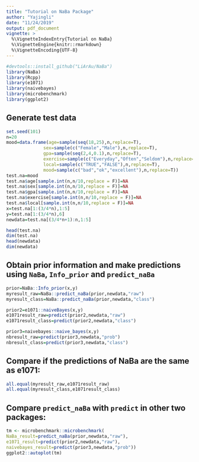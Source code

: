 ```yaml
---
title: "Tutorial on NaBa Package"
author: "Yajingli"
date: "11/24/2019"
output: pdf_document
vignette: >
  %\VignetteIndexEntry{Tutorial on NaBa}
  %\VignetteEngine{knitr::rmarkdown}
  %\VignetteEncoding{UTF-8}
---
```


```r
#devtools::install_github("LiArAu/NaBa")
library(NaBa)
library(Rcpp)
library(e1071)
library(naivebayes)
library(microbenchmark)
library(ggplot2)
```

## Generate test data 

```r
set.seed(101)
n=20
mood=data.frame(age=sample(seq(18,25),n,replace=T),
              sex=sample(c("Female","Male"),n,replace=T),
              gpa=sample(seq(2,4,0.1),n,replace=T),
              exercise=sample(c("Everyday","Often","Seldom"),n,replace=T),
              local=sample(c("TRUE","FALSE"),n,replace=T),
              mood=sample(c("bad","ok","excellent"),n,replace=T))
test.na=mood
test.na$age[sample.int(n,n/10,replace = F)]=NA
test.na$sex[sample.int(n,n/10,replace = F)]=NA
test.na$gpa[sample.int(n,n/10,replace = F)]=NA
test.na$exercise[sample.int(n,n/10,replace = F)]=NA
test.na$local[sample.int(n,n/10,replace = F)]=NA
x=test.na[1:(3/4*n),1:5]
y=test.na[1:(3/4*n),6]
newdata=test.na[(3/4*n+1):n,1:5]
```

```r
head(test.na)
dim(test.na)
head(newdata)
dim(newdata)
```

## Obtain prior information and make predictions using `NaBa`, `Info_prior` and `predict_naBa`

```r
prior=NaBa::Info_prior(x,y)
myresult_raw=NaBa::predict_naBa(prior,newdata,"raw")
myresult_class=NaBa::predict_naBa(prior,newdata,"class")

prior2=e1071::naiveBayes(x,y)
e1071result_raw=predict(prior2,newdata,"raw")
e1071result_class=predict(prior2,newdata,"class")

prior3=naivebayes::naive_bayes(x,y)
nbresult_raw=predict(prior3,newdata,"prob")
nbresult_class=predict(prior3,newdata,"class")
```

## Compare if the predictions of NaBa are the same as e1071:

```r
all.equal(myresult_raw,e1071result_raw)
all.equal(myresult_class,e1071result_class)
```

## Compare `predict_naBa` with `predict` in other two packages:

```r
tm <- microbenchmark::microbenchmark(
NaBa_result=predict_naBa(prior,newdata,"raw"),
e1071_result=predict(prior2,newdata,"raw"),
naivebayes_result=predict(prior3,newdata,"prob"))
ggplot2::autoplot(tm)
```

